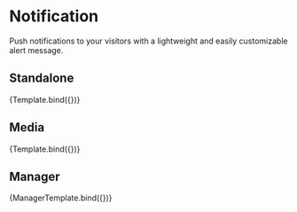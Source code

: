 

<Meta 
	title='System/Notification' 
	component={Notification} 
/>



<!-- 👇 Docs -->

# Notification

Push notifications to your visitors with a lightweight and easily customizable alert message.

## Standalone

<Canvas>
	<Story 
		name='Standalone'
	>
		{Template.bind({})}
	</Story>
</Canvas>

## Media 

<Canvas>
	<Story 
		name='Media'
		args={{
			media: 'https://image-placeholder.com/images/actual-size/57x57.png'
		}}
	>
		{Template.bind({})}
	</Story>
</Canvas>

## Manager

<Canvas>
	<Story 
		name='Manager'
		args={{
			x: 'right',
			y: 'top',
			notifications: [
				{
					app: 'Discord',
					icon: 'https://cdn-icons-png.flaticon.com/512/2111/2111370.png'
				},
				{
					app: 'Discord',
					icon: 'https://cdn-icons-png.flaticon.com/512/2111/2111370.png'
				}
			]
		}}
	>
		{ManagerTemplate.bind({})}
	</Story>
</Canvas>
	
